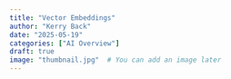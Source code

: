 ```yaml
---
title: "Vector Embeddings"
author: "Kerry Back"
date: "2025-05-19"
categories: ["AI Overview"]
draft: true
image: "thumbnail.jpg"  # You can add an image later
---
```


